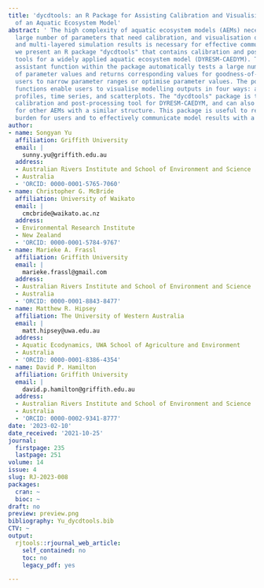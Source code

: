 ```yaml
---
title: 'dycdtools: an R Package for Assisting Calibration and Visualising Outputs
  of an Aquatic Ecosystem Model'
abstract: ' The high complexity of aquatic ecosystem models (AEMs) necessitates a
  large number of parameters that need calibration, and visualisation of their multifaceted
  and multi-layered simulation results is necessary for effective communication. Here
  we present an R package "dycdtools" that contains calibration and post-processing
  tools for a widely applied aquatic ecosystem model (DYRESM-CAEDYM). The calibration
  assistant function within the package automatically tests a large number of combinations
  of parameter values and returns corresponding values for goodness-of-fit, allowing
  users to narrow parameter ranges or optimise parameter values. The post-processing
  functions enable users to visualise modelling outputs in four ways: as contours,
  profiles, time series, and scatterplots. The "dycdtools" package is the first open-source
  calibration and post-processing tool for DYRESM-CAEDYM, and can also be adjusted
  for other AEMs with a similar structure. This package is useful to reduce the calibration
  burden for users and to effectively communicate model results with a broader community.'
author:
- name: Songyan Yu
  affiliation: Griffith University
  email: |
    sunny.yu@griffith.edu.au
  address:
  - Australian Rivers Institute and School of Environment and Science
  - Australia
  - 'ORCID: 0000-0001-5765-7060'
- name: Christopher G. McBride
  affiliation: University of Waikato
  email: |
    cmcbride@waikato.ac.nz
  address:
  - Environmental Research Institute
  - New Zealand
  - 'ORCID: 0000-0001-5784-9767'
- name: Marieke A. Frassl
  affiliation: Griffith University
  email: |
    marieke.frassl@gmail.com
  address:
  - Australian Rivers Institute and School of Environment and Science
  - Australia
  - 'ORCID: 0000-0001-8843-8477'
- name: Matthew R. Hipsey
  affiliation: The University of Western Australia
  email: |
    matt.hipsey@uwa.edu.au
  address:
  - Aquatic Ecodynamics, UWA School of Agriculture and Environment
  - Australia
  - 'ORCID: 0000-0001-8386-4354'
- name: David P. Hamilton
  affiliation: Griffith University
  email: |
    david.p.hamilton@griffith.edu.au
  address:
  - Australian Rivers Institute and School of Environment and Science
  - Australia
  - 'ORCID: 0000-0002-9341-8777'
date: '2023-02-10'
date_received: '2021-10-25'
journal:
  firstpage: 235
  lastpage: 251
volume: 14
issue: 4
slug: RJ-2023-008
packages:
  cran: ~
  bioc: ~
draft: no
preview: preview.png
bibliography: Yu_dycdtools.bib
CTV: ~
output:
  rjtools::rjournal_web_article:
    self_contained: no
    toc: no
    legacy_pdf: yes

---
```

